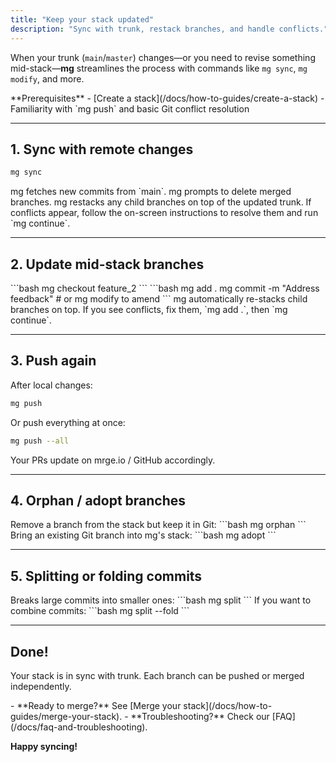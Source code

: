```yaml
---
title: "Keep your stack updated"
description: "Sync with trunk, restack branches, and handle conflicts."
---
```


When your trunk (`main`/`master`) changes—or you need to revise something mid-stack—**mg** streamlines the process with commands like `mg sync`, `mg modify`, and more.

<Note>
  **Prerequisites** 
  - [Create a stack](/docs/how-to-guides/create-a-stack) 
  - Familiarity with `mg push` and basic Git conflict resolution
</Note>

---

## 1. Sync with remote changes

```bash
mg sync
```

<Steps>
  <Step title="Fetch new commits">mg fetches new commits from `main`.</Step>
  <Step title="Clean up merged branches">
    mg prompts to delete merged branches.
  </Step>
  <Step title="Restack branches">
    mg restacks any child branches on top of the updated trunk.
  </Step>
</Steps>

<Warning>
  If conflicts appear, follow the on-screen instructions to resolve them and run
  `mg continue`.
</Warning>

---
## 2. Update mid-stack branches

<Steps>
  <Step title="Switch to the branch">
    ```bash 
    mg checkout feature_2 
    ```
  </Step>
  <Step title="Make changes and commit">
    ```bash 
    mg add . 
    mg commit -m "Address feedback" # or mg modify to amend 
    ```
  </Step>
  <Step title="Handle restacking">
    mg automatically re-stacks child branches on top. If you see conflicts, fix
    them, `mg add .`, then `mg continue`.
  </Step>
</Steps>

---

## 3. Push again

After local changes:

```bash
mg push
```

Or push everything at once:

```bash
mg push --all
```

Your PRs update on mrge.io / GitHub accordingly.

---

## 4. Orphan / adopt branches

<Steps>
  <Step title="Orphan a branch">
    Remove a branch from the stack but keep it in Git:
    ```bash
    mg orphan <branch>
    ```
  </Step>
  <Step title="Adopt a branch">
    Bring an existing Git branch into mg's stack:
    ```bash
    mg adopt <branch>
    ```
  </Step>
</Steps>

---

## 5. Splitting or folding commits
<Steps>
  <Step title="Split commits">
    Breaks large commits into smaller ones:
    ```bash
    mg split
    ```
  </Step>
  <Step title="Fold/squash commits">
    If you want to combine commits:
    ```bash
    mg split --fold
    ```
  </Step>
</Steps>

---

## Done!

Your stack is in sync with trunk. Each branch can be pushed or merged independently.

<Tip>
  - **Ready to merge?** See [Merge your stack](/docs/how-to-guides/merge-your-stack).
  - **Troubleshooting?** Check our [FAQ](/docs/faq-and-troubleshooting).
</Tip>

**Happy syncing!**
